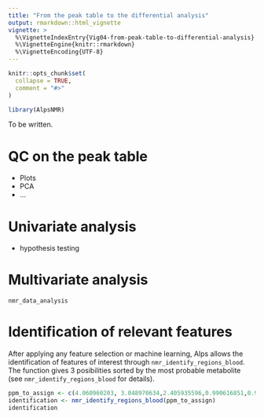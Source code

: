 ```yaml
---
title: "From the peak table to the differential analysis"
output: rmarkdown::html_vignette
vignette: >
  %\VignetteIndexEntry{Vig04-from-peak-table-to-differential-analysis}
  %\VignetteEngine{knitr::rmarkdown}
  %\VignetteEncoding{UTF-8}
---
```


```r
knitr::opts_chunk$set(
  collapse = TRUE,
  comment = "#>"
)
```

```r
library(AlpsNMR)
```



To be written.

# QC on the peak table

- Plots
- PCA
- ...

# Univariate analysis

- hypothesis testing

# Multivariate analysis


```
nmr_data_analysis
```

# Identification of relevant features

After applying any feature selection or machine learning, Alps allows the 
identification of features of interest through `nmr_identify_regions_blood`. 
The function gives 3 posibilities sorted by the most probable metabolite 
(see `nmr_identify_regions_blood` for details).

```r
ppm_to_assign <- c(4.060960203, 3.048970634,2.405935596,0.990616851,0.986520147, 1.044258467)
identification <- nmr_identify_regions_blood(ppm_to_assign)
identification
```
